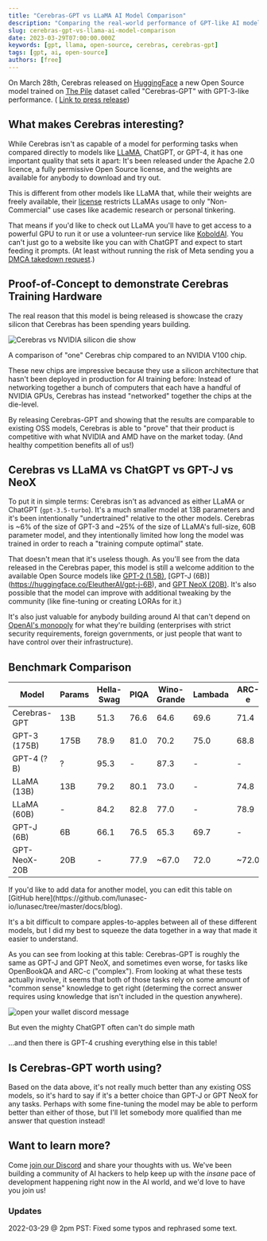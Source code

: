 ```yaml
---
title: "Cerebras-GPT vs LLaMA AI Model Comparison"
description: "Comparing the real-world performance of GPT-like AI models with public weights"
slug: cerebras-gpt-vs-llama-ai-model-comparison
date: 2023-03-29T07:00:00.000Z
keywords: [gpt, llama, open-source, cerebras, cerebras-gpt]
tags: [gpt, ai, open-source]
authors: [free]
---
```


<!--
  ~ Copyright by LunaSec (owned by Refinery Labs, Inc)
  ~
  ~ Licensed under the Creative Commons Attribution-ShareAlike 4.0 International
  ~ (the "License"); you may not use this file except in compliance with the
  ~ License. You may obtain a copy of the License at
  ~
  ~ https://creativecommons.org/licenses/by-sa/4.0/legalcode
  ~
  ~ See the License for the specific language governing permissions and
  ~ limitations under the License.
  ~
-->

On March 28th, Cerebras released on [HuggingFace](https://huggingface.co/cerebras/Cerebras-GPT-13B) a new Open
Source model trained on [The Pile](https://pile.eleuther.ai/) dataset called "Cerebras-GPT" with GPT-3-like
performance. (
[Link to press release](https://www.cerebras.net/blog/cerebras-gpt-a-family-of-open-compute-efficient-large-language-models/))

## What makes Cerebras interesting?

While Cerebras isn't as capable of a model for performing tasks when compared directly to models like [LLaMA](https://en.wikipedia.org/wiki/LLaMA),
ChatGPT, or GPT-4, it has one important quality that sets it apart: It's been released under the Apache 2.0 licence,
a fully
permissive Open Source license, and the weights are available for anybody to download and try out.

This is different from other models like LLaMA that, while their weights are freely available, their [license](https://huggingface.co/decapoda-research/llama-7b-hf/blob/main/LICENSE)
restricts LLaMAs usage to only "Non-Commercial" use cases like academic research or personal tinkering.

That means if you'd like to check out LLaMA you'll have to get access to a powerful GPU to run it or use a
volunteer-run service like [KoboldAI](https://lite.koboldai.net/#). You can't just go to a website like you can with
ChatGPT and expect to start feeding it prompts. (At least without running the risk of Meta sending you a [DMCA takedown
request](https://news.ycombinator.com/item?id=35287733).)

## Proof-of-Concept to demonstrate Cerebras Training Hardware

The real reason that this model is being released is showcase the crazy silicon that Cerebras has been spending years
building.

![Cerebras vs NVIDIA silicon die show](/img/blog/cerebras-wse-nvidia-v100-featured-image.jpg)

<figcaption style={{fontSize:'small', color:'grey'}}>A comparison of "one" Cerebras chip compared to an NVIDIA V100
    chip.
</figcaption>

<!--truncate-->

These new chips are impressive because they use a silicon architecture that hasn't been deployed in production for AI
training before: Instead of networking together a bunch of computers that each have a handful of NVIDIA GPUs, Cerebras
has instead "networked" together the chips at the die-level.

By releasing Cerebras-GPT and showing that the results are comparable to existing OSS models, Cerebras is able to
"prove" that their product is competitive with what NVIDIA and AMD have on the market today. (And healthy
competition benefits all of us!)

## Cerebras vs LLaMA vs ChatGPT vs GPT-J vs NeoX

To put it in simple terms: Cerebras isn't as advanced as either LLaMA or ChatGPT (`gpt-3.5-turbo`). It's a
much smaller model at 13B parameters and it's been intentionally "undertrained" relative to the other models.
Cerebras is ~6% of the size of GPT-3 and ~25% of the size of LLaMA's full-size, 60B parameter model, and they
intentionally limited how long the model was trained in order to reach a "training compute optimal" state.

That doesn't mean that it's useless though. As you'll see from the data released in the Cerebras paper, this model
is still a welcome addition to the available Open Source models like [GPT-2 (1.5B)](https://huggingface.co/gpt2),
[GPT-J (6B)]
(https://huggingface.co/EleutherAI/gpt-j-6B), and [GPT NeoX (20B)](https://huggingface.co/EleutherAI/gpt-neox-20b).
It's also possible that the model can improve with additional tweaking by the community (like fine-tuning or
creating LORAs for it.)

It's also just valuable for anybody building around AI that can't depend on
[OpenAI's monopoly](https://www.lunasec.io/docs/blog/openai-not-so-open/) for what they're building (enterprises with
strict security requirements, foreign governments, or just people that want to have control over their infrastructure).

## Benchmark Comparison

| Model        | Params | Hella-Swag | PIQA  | Wino-Grande | Lambada | ARC-e | ARC-c | OpenBookQA | BoolQ | SIQA |
|--------------|--------|------------|-------|-------------|---------|-------|-------|------------|-------|------|
| Cerebras-GPT | 13B    | 51.3       | 76.6  | 64.6        | 69.6    | 71.4  | 36.7  | 28.6       | -     | -    |
| GPT-3 (175B) | 175B   | 78.9       | 81.0  | 70.2        | 75.0    | 68.8  | 51.4  | 57.6       | 60.5  | 81.0 |
| GPT-4 (?B)   | ?      | 95.3       | -     | 87.3        | -       | -     | 96.3     | -          | -     | -    |
| LLaMA (13B)  | 13B    | 79.2       | 80.1  | 73.0        | -       | 74.8  | 52.7  | 56.4       | 78.1  | 50.4 |
| LLaMA (60B)  | -      | 84.2       | 82.8  | 77.0        | -       | 78.9  | 56.0  | 60.2       | 76.5  | 52.3 |
| GPT-J (6B)   | 6B     | 66.1       | 76.5  | 65.3        | 69.7    | -     | -     | -          | -     | -    |
| GPT-NeoX-20B | 20B    | -          | 77.9  | ~67.0       | 72.0    | ~72.0 | ~39.0 | ~31.0      | -     | -    |
<figcaption style={{fontSize:'small', color:'grey'}}>If you'd like to add data for another model, you can edit
    this table on [GitHub here](https://github.com/lunasec-io/lunasec/tree/master/docs/blog).</figcaption>

It's a bit difficult to compare apples-to-apples between all of these different models, but I did my best to squeeze
the data together in a way that made it easier to understand.

As you can see from looking at this table: Cerebras-GPT is roughly the same as GPT-J and GPT NeoX, and sometimes even
worse, for tasks like OpenBookQA and ARC-c ("complex"). From looking at what these tests actually involve, it seems
that both of those tasks rely on some amount of "common sense" knowledge to get right (determing the correct answer
requires using knowledge that isn't included in the question anywhere).

![open your wallet discord message](/img/blog/chat-gpt-bad-math.png)
<figcaption style={{fontSize:'small', color:'grey'}}>But even the mighty ChatGPT often can't do simple math</figcaption>

...and then there is GPT-4 crushing everything else in this table!

## Is Cerebras-GPT worth using?

Based on the data above, it's not really much better than any existing OSS models, so it's hard to say if it's a
better choice than GPT-J or GPT NeoX for any tasks. Perhaps with some fine-tuning the model may be able to perform
better than either of those, but I'll let somebody more qualified than me answer that question instead!

## Want to learn more?

Come [join our Discord](https://discord.gg/2EbHdAR5w7) and share your thoughts with us. We've been building a community
of AI hackers to help keep up with the *insane* pace of development happening right now in the AI world, and we'd
love to have you join us!

### Updates

2022-03-29 @ 2pm PST: Fixed some typos and rephrased some text.